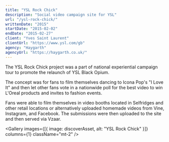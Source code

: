 ```yaml
---
title: "YSL Rock Chick"
description: "Social video campaign site for YSL"
url: "/ysl-rock-chick/"
writtenDate: "2015"
startDate: "2015-02-02"
endDate: "2015-02-27"
client: "Yves Saint Laurent"
clientUrl: "https://www.ysl.com/gb"
agency: "Haygarth"
agencyUrl: "https://haygarth.co.uk/"
---
```




The YSL Rock Chick project was a part of national experiential campaign tour to promote the relaunch of YSL Black Opium.

The concept was for fans to film themselves dancing to Icona Pop's "I Love It" and then let other fans vote in a nationwide poll for the best video to win L'Oreal products and invites to fashion events.

Fans were able to film themselves in video booths located in Selfridges and other retail locations or alternatively uploaded homemade videos from Vine, Instagram, and Facebook. The submissions were then uploaded to the site and then served via Vzaar.

<Gallery
  images={[{ image: discoverAsset, alt: "YSL Rock Chick" }]}
  columns={1}
  className="mt-2"
/>
